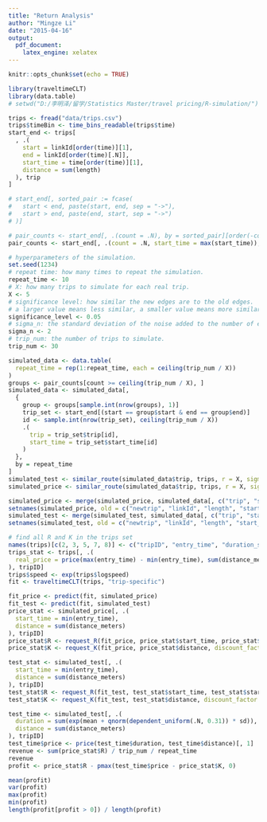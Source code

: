 ```yaml
---
title: "Return Analysis"
author: "Mingze Li"
date: "2015-04-16"
output:
  pdf_document:
    latex_engine: xelatex
---
```

```r
knitr::opts_chunk$set(echo = TRUE)
```
```r
library(traveltimeCLT)
library(data.table)
# setwd("D:/李明泽/留学/Statistics Master/travel pricing/R-simulation/")
```

```r
trips <- fread("data/trips.csv")
trips$timeBin <- time_bins_readable(trips$time)
start_end <- trips[
  , .(
    start = linkId[order(time)][1],
    end = linkId[order(time)[.N]],
    start_time = time[order(time)][1],
    distance = sum(length)
  ), trip
]

# start_end[, sorted_pair := fcase(
#   start < end, paste(start, end, sep = "->"),
#   start > end, paste(end, start, sep = "->")
# )]

# pair_counts <- start_end[, .(count = .N), by = sorted_pair][order(-count)]
pair_counts <- start_end[, .(count = .N, start_time = max(start_time)), by = .(start, end)][order(-count)]
```

```r
# hyperparameters of the simulation.
set.seed(1234)
# repeat time: how many times to repeat the simulation.
repeat_time <- 10
# X: how many trips to simulate for each real trip.
X <- 5
# significance level: how similar the new edges are to the old edges.
# a larger value means less similar, a smaller value means more similar.
significance_level <- 0.05
# sigma_n: the standard deviation of the noise added to the number of edges.
sigma_n <- 2
# trip_num: the number of trips to simulate.
trip_num <- 30
```

```r
simulated_data <- data.table(
  repeat_time = rep(1:repeat_time, each = ceiling(trip_num / X))
)
groups <- pair_counts[count >= ceiling(trip_num / X), ]
simulated_data <- simulated_data[,
  {
    group <- groups[sample.int(nrow(groups), 1)]
    trip_set <- start_end[(start == group$start & end == group$end)]
    id <- sample.int(nrow(trip_set), ceiling(trip_num / X))
    .(
      trip = trip_set$trip[id],
      start_time = trip_set$start_time[id]
    )
  },
  by = repeat_time
]
simulated_test <- similar_route(simulated_data$trip, trips, r = X, sigma_n = sigma_n, significance = significance_level)
simulated_price <- similar_route(simulated_data$trip, trips, r = X, sigma_n = sigma_n, significance = significance_level)

simulated_price <- merge(simulated_price, simulated_data[, c("trip", "start_time")], by = "trip")
setnames(simulated_price, old = c("newtrip", "linkId", "length", "start_time"), new = c("tripID", "linkID", "distance_meters", "entry_time"), skip_absent = TRUE)
simulated_test <- merge(simulated_test, simulated_data[, c("trip", "start_time")], by = "trip")
setnames(simulated_test, old = c("newtrip", "linkId", "length", "start_time"), new = c("tripID", "linkID", "distance_meters", "entry_time"), skip_absent = TRUE)
```

```r
# find all R and K in the trips set
names(trips)[c(2, 3, 5, 7, 8)] <- c("tripID", "entry_time", "duration_secs", "distance_meters", "linkID")
trips_stat <- trips[, .(
  real_price = price(max(entry_time) - min(entry_time), sum(distance_meters))[, 1]
), tripID]
trips$speed <- exp(trips$logspeed)
fit <- traveltimeCLT(trips, "trip-specific")
```

```r
fit_price <- predict(fit, simulated_price)
fit_test <- predict(fit, simulated_test)
price_stat <- simulated_price[, .(
  start_time = min(entry_time),
  distance = sum(distance_meters)
), tripID]
price_stat$R <- request_R(fit_price, price_stat$start_time, price_stat$start_time, price_stat$distance, K = 0.9, risk_free = 0, zeta = 0)
price_stat$K <- request_K(fit_price, price_stat$distance, discount_factor = 0.9)

test_stat <- simulated_test[, .(
  start_time = min(entry_time),
  distance = sum(distance_meters)
), tripID]
test_stat$R <- request_R(fit_test, test_stat$start_time, test_stat$start_time, test_stat$distance, K = 0.9, risk_free = 0, zeta = 0)
test_stat$K <- request_K(fit_test, test_stat$distance, discount_factor = 0.9)
```

```r
test_time <- simulated_test[, .(
  duration = sum(exp(mean + qnorm(dependent_uniform(.N, 0.31)) * sd)),
  distance = sum(distance_meters)
), tripID]
test_time$price <- price(test_time$duration, test_time$distance)[, 1]
revenue <- sum(price_stat$R) / trip_num / repeat_time
revenue
profit <- price_stat$R - pmax(test_time$price - price_stat$K, 0)
```
```r
mean(profit)
var(profit)
max(profit)
min(profit)
length(profit[profit > 0]) / length(profit)
```